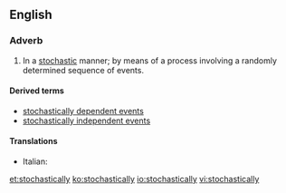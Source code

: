 ==English==

===Adverb===
{{en-adv}}

# In a [[stochastic]] manner; by means of a process involving a randomly determined sequence of events.

====Derived terms====
* [[stochastically dependent events]]
* [[stochastically independent events]]

====Translations====
{{trans-top|In a stochastic manner}}
* Italian: {{t+|it|stocasticamente}}
{{trans-mid}}
{{trans-bottom}}

[[et:stochastically]]
[[ko:stochastically]]
[[io:stochastically]]
[[vi:stochastically]]